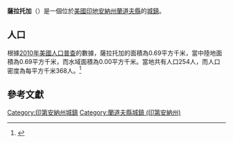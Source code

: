 {{noteTA
|G1=USState
|G2=地名
|G3=Unit
}}
{{Infobox settlement
|name            = 薩拉托加
|native_name = Saratoga
|settlement_type          = [[鎮|城鎮]]
|image_skyline            = Saratoga, Indiana.jpg
|imagesize                = 250px
|image_map                = Randolph County Indiana Incorporated and Unincorporated areas Saratoga Highlighted 1868058.svg
|mapsize                  = 250px
|subdivision_type         = [[世界政區索引|國家]]
|subdivision_type1        = [[美国州份|州份]]
|subdivision_type2        = [[印地安納州行政區劃|縣]]
|subdivision_name         = [[美国|美国]]
|subdivision_name1        = [[印地安納州|印地安納州]]
|subdivision_name2        = [[蘭道夫縣_(印地安納州)|蘭道夫縣]]
|elevation_ft             = 1050
|elevation_m              = 320
|timezone                 = [[北美东部时区|EST]]
|area_total_km2           = 0.69
|area_land_km2            = 0.69
|area_water_km2           = 0.00
|area_total_sq_mi         = 
|area_land_sq_mi          = 
|area_water_sq_mi         = 
|population_as_of         = [[2010年美國人口普查|2010]]
|population_footnotes     = 
|population_total         = 254
|population_density_km2   = auto
|population_density_sq_mi = auto
|utc_offset               = -5
|coordinates              = {{coord|40|14|14|N|84|55|02|W|display=inline,title}}
| coor_pinpoint           = 
| coordinates_footnotes   = 
|timezone_DST             = EDT
|utc_offset_DST           = -4
|postal_code_type         = [[美國郵區編號|郵區編號]]
|postal_code              = 47382
|area_code                = {{link-en|北美电话区号765|Area code 765|765}}
|blank_name = [[地名信息系统|GNIS ID]]
|blank_info = 443027<ref name="GNIS">{{cite gnis|443027|Saratoga}}</ref>
}}
'''薩拉托加'''（{{lang-en|Saratoga}}）是一個位於[[美國|美國]][[印地安納州|印地安納州]][[蘭道夫縣_(印地安納州)|蘭道夫縣]]的[[鎮|城鎮]]。

== 人口 ==
根據[[2010年美國人口普查|2010年美國人口普查]]的數據，薩拉托加的面積為0.69平方千米，當中陸地面積為0.69平方千米，而水域面積為0.00平方千米。當地共有人口254人，而人口密度為每平方千米368人。<ref name="GR8">{{cite web|url=http://factfinder2.census.gov|publisher=[[美国人口调查局|美国人口调查局]]|accessdate=2011-05-14|title=American FactFinder|archive-date=2013-09-11|archive-url=https://web.archive.org/web/20130911234518/http://factfinder2.census.gov/|dead-url=no}}</ref>

== 參考文獻 ==
{{reflist}}

{{蘭道夫縣 (印地安納州)}}

{{DEFAULTSORT:Saratoga, Indiana}}
[[Category:印第安納州城鎮|Category:印第安納州城鎮]]
[[Category:蘭道夫縣城鎮_(印第安納州)|Category:蘭道夫縣城鎮 (印第安納州)]]

{{Indiana-geo-stub}}